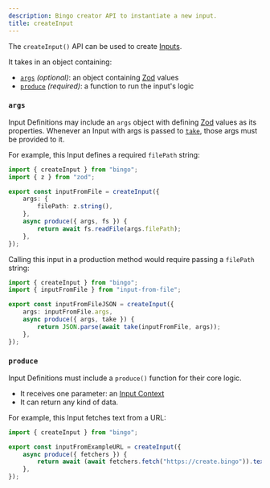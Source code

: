 ```yaml
---
description: Bingo creator API to instantiate a new input.
title: createInput
---
```


The `createInput()` API can be used to create [Inputs](/build/details/inputs).

It takes in an object containing:

- [`args`](#args) _(optional)_: an object containing [Zod](https://zod.dev) values
- [`produce`](#produce) _(required)_: a function to run the input's logic

### `args`

Input Definitions may include an `args` object with defining [Zod](https://zod.dev) values as its properties.
Whenever an Input with args is passed to [`take`](/build/details/contexts#input-take), those args must be provided to it.

For example, this Input defines a required `filePath` string:

```ts
import { createInput } from "bingo";
import { z } from "zod";

export const inputFromFile = createInput({
	args: {
		filePath: z.string(),
	},
	async produce({ args, fs }) {
		return await fs.readFile(args.filePath);
	},
});
```

Calling this input in a production method would require passing a `filePath` string:

```ts
import { createInput } from "bingo";
import { inputFromFile } from "input-from-file";

export const inputFromFileJSON = createInput({
	args: inputFromFile.args,
	async produce({ args, take }) {
		return JSON.parse(await take(inputFromFile, args));
	},
});
```

### `produce`

Input Definitions must include a `produce()` function for their core logic.

- It receives one parameter: an [Input Context](/build/details/contexts#input-contexts)
- It can return any kind of data.

For example, this Input fetches text from a URL:

```ts
import { createInput } from "bingo";

export const inputFromExampleURL = createInput({
	async produce({ fetchers }) {
		return await (await fetchers.fetch("https://create.bingo")).text();
	},
});
```
